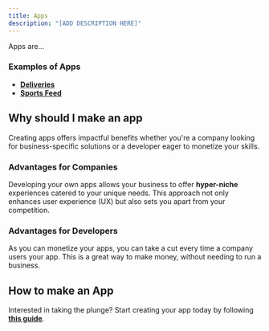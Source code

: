 ```yaml
---
title: Apps
description: "[ADD DESCRIPTION HERE]"
---
```


Apps are...

### Examples of Apps

- [**Deliveries**](/)
- [**Sports Feed**](/)

## Why should I make an app

Creating apps offers impactful benefits whether you're a company looking for business-specific solutions or a developer eager to monetize your skills.

### Advantages for Companies

Developing your own apps allows your business to offer **hyper-niche** experiences catered to your unique needs. This approach not only enhances user experience (UX) but also sets you apart from your competition.

### Advantages for Developers

As you can monetize your apps, you can take a cut every time a company users your app. This is a great way to make money, without needing to run a business.

## How to make an App

Interested in taking the plunge? Start creating your app today by following [**this guide**](/apps/create-an-app).
